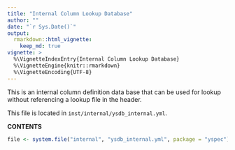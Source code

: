 ```yaml
---
title: "Internal Column Lookup Database"
author: ""
date: "`r Sys.Date()`"
output: 
  rmarkdown::html_vignette: 
    keep_md: true
vignette: >
  %\VignetteIndexEntry{Internal Column Lookup Database}
  %\VignetteEngine{knitr::rmarkdown}
  %\VignetteEncoding{UTF-8}
---
```



This is an internal column definition data base that can be used for lookup
without referencing a lookup file in the header.

This file is located in `inst/internal/ysdb_internal.yml`.

__CONTENTS__


```r
file <- system.file("internal", "ysdb_internal.yml", package = "yspec")
```


```yaml

```


